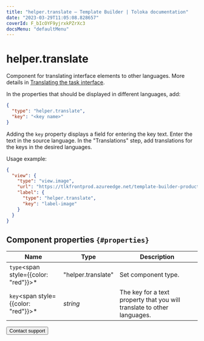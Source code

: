 ```yaml
---
title: "helper.translate — Template Builder | Toloka documentation"
date: "2023-03-29T11:05:08.828657"
coverId: F_bIcOYF9yjrxkPZrXc3
docsMenu: "defaultMenu"
---
```


# helper.translate

Component for translating interface elements to other languages. More details in [Translating the task interface](/docs/guide/project-languages#interface-translate).

In the properties that should be displayed in different languages, add:

```json
{
  "type": "helper.translate",
  "key": "<key name>"
}
```

Adding the `key` property displays a field for entering the key text. Enter the text in the source language. In the "Translations" step, add translations for the keys in the desired languages.

Usage example:

```json
{
  "view": {
    "type": "view.image",
    "url": "https://tlkfrontprod.azureedge.net/template-builder-production/static/file-examples/small.png",
    "label": {
      "type": "helper.translate",
      "key": "label-image"
    }
  }
}
```

## Component properties `{#properties}`

**Name** | **Type** | **Description**
----- | ----- | -----
`type`<span style={{color: "red"}}>\*</span> | "helper.translate" | Set component type.
`key`<span style={{color: "red"}}>\*</span> | _string_ | The key for a text property that you will translate to other languages.

<Button view="defaultInverse" size="l" type="link" url="/docs/guide/troubleshooting/support?form-source=template-builder-reference-helper-translate">Contact support</Button>
